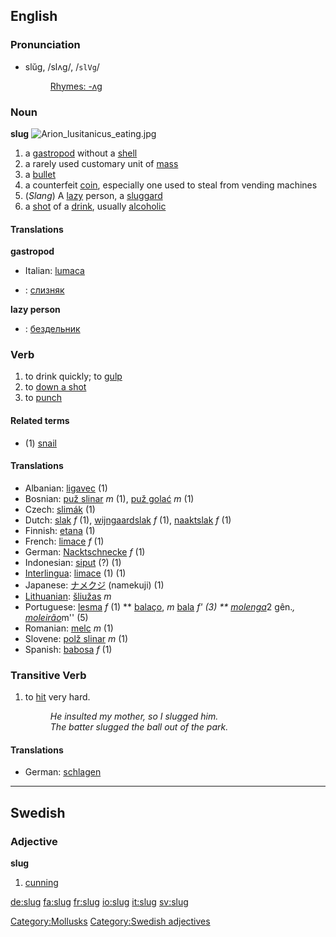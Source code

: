==English==

===Pronunciation===
*slŭg, /slʌɡ/, /<tt>slVg</tt>/
*:[[Rhymes:English:-ʌɡ|Rhymes: -ʌɡ]]

===Noun===
'''slug'''
[[Image:Arion lusitanicus eating.jpg|thumb]]
# a [[gastropod]] without a [[shell]]
# a rarely used customary unit of [[mass]]
# a [[bullet]]
# a counterfeit [[coin]], especially one used to steal from vending machines
# (''Slang'') A [[lazy]] person, a [[sluggard]]
# a [[shot]] of a [[drink]], usually [[alcoholic]]

====Translations====
'''gastropod'''
{{top}}
*Italian: [[lumaca]] {{f}}
{{mid}}
* {{ru}}: [[слизняк]] {{m}}
{{bottom}}

'''lazy person'''
{{top}}
{{mid}}
* {{ru}}: [[бездельник]] {{m}}
{{bottom}}

===Verb===
{{en-infl-reg-consonant|slug||g}}

# to drink quickly; to [[gulp]]
# to [[down a shot]]
# to [[punch]]


====Related terms====
*(1) [[snail]]

====Translations====
*Albanian: [[ligavec]] (1)
*Bosnian: [[puž slinar]] ''m'' (1), [[puž golać]] ''m'' (1)
*Czech: [[slimák]] (1)
*Dutch: [[slak]] ''f'' (1), [[wijngaardslak]] ''f'' (1), [[naaktslak]] ''f'' (1)
*Finnish: [[etana]] (1)
*French: [[limace]] ''f'' (1)
*German: [[Nacktschnecke]] ''f'' (1)
*Indonesian: [[siput]] (?) (1)
*[[Interlingua]]: [[limace]] (1) (1)
*Japanese: [[ナメクジ]] (namekuji) (1)
*[[Lithuanian]]: [[šliužas]] ''m''
*Portuguese: [[lesma]]  ''f''  (1) ** [[balaço]], ''m''  [[bala]] ''f' (3) ** [[molenga]] ''2 gên.'', [[moleirão]] ''m'' (5)
*Romanian: [[melc]] ''m'' (1)
*Slovene: [[polž slinar]] ''m'' (1)
*Spanish: [[babosa]] ''f'' (1)

===Transitive Verb===
{{en-infl-reg-consonant|slug||g}}

# to [[hit]] very hard.
#: ''He insulted my mother, so I slugged him.''
#: ''The batter slugged the ball out of the park.''

====Translations====
*German: [[schlagen]]

[[Category:Mollusks]]

----

==Swedish==
===Adjective===
'''slug'''

#[[cunning]]
[[Category:Swedish adjectives]]

[[de:slug]]
[[fa:slug]]
[[fr:slug]]
[[io:slug]]
[[it:slug]]
[[sv:slug]]